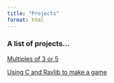 ```yaml
---
title: "Projects"
format: html
---
```

### A list of projects...

[Multiples of 3 or 5](projects/multiples_of_3_or_5.qmd)


[Using C and Raylib to make a game](projects/using_c_and_raylib.qmd)

